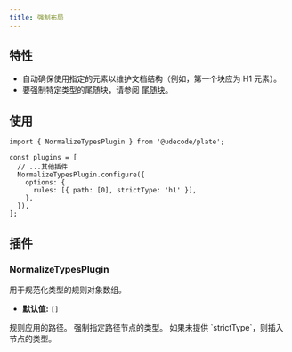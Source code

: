 ```yaml
---
title: 强制布局
---
```


<PackageInfo>

## 特性

- 自动确保使用指定的元素以维护文档结构（例如，第一个块应为 H1 元素）。
- 要强制特定类型的尾随块，请参阅 [尾随块](/docs/trailing-block)。

</PackageInfo>

## 使用

```tsx
import { NormalizeTypesPlugin } from '@udecode/plate';

const plugins = [
  // ...其他插件
  NormalizeTypesPlugin.configure({
    options: {
      rules: [{ path: [0], strictType: 'h1' }],
    },
  }),
];
```

## 插件

### NormalizeTypesPlugin

<API name="NormalizeTypesPlugin">
<APIOptions>
<APIItem name="rules" type="Rule[]" optional>
用于规范化类型的规则对象数组。

- **默认值:** `[]`
</APIItem>
</APIOptions>

<APIOptions type="Rule">
  <APIItem name="path" type="Path">
    规则应用的路径。
  </APIItem>
  <APIItem name="strictType" type="string" optional>
    强制指定路径节点的类型。
  </APIItem>
  <APIItem name="type" type="string" optional>
    如果未提供 `strictType`，则插入节点的类型。
  </APIItem>
</APIOptions>
</API>